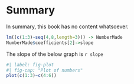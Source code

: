 # Summary

In summary, this book has no content whatsoever.

```r
lm((c(1:3)~seq(4,8,length=3))) -> NumberMade
NumberMade$coefficients[2]->slope

```

The slope of the below graph is `r slope`

```r
#| label: fig-plot
#| fig-cap: "Plot of numbers"
plot(c(1:3)~c(4:6))
```
